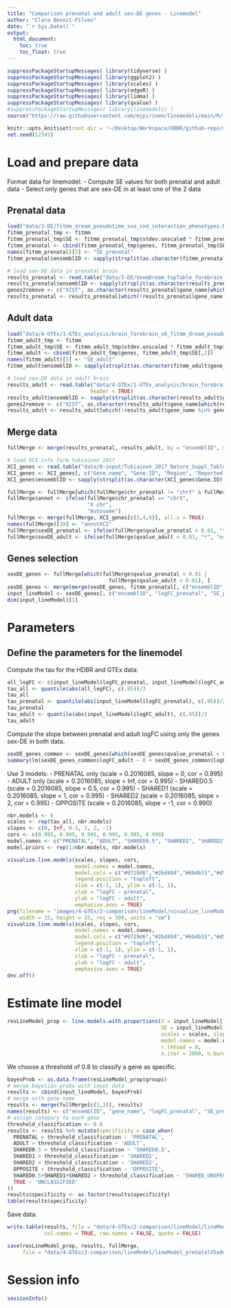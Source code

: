 ```yaml
---
title: "Comparison prenatal and adult sex-DE genes - Linemodel"
author: "Clara Benoit-Pilven"
date: "`r Sys.Date()`"
output: 
  html_document:
    toc: true
    toc_float: true
---
```


```r
suppressPackageStartupMessages( library(tidyverse) )
suppressPackageStartupMessages( library(ggplot2) )
suppressPackageStartupMessages( library(scales) )
suppressPackageStartupMessages( library(edgeR) )
suppressPackageStartupMessages( library(limma) )
suppressPackageStartupMessages( library(qvalue) )
#suppressPackageStartupMessages( library(linemodels) )
source("https://raw.githubusercontent.com/mjpirinen/linemodels/main/R/linemodels.R")
```

```r
knitr::opts_knit$set(root.dir = '~/Desktop/Workspace/HDBR/github-repo/sexDE_prenatal_brain/')
set.seed(12345)
```

# Load and prepare data

Format data for linemodel:
- Compute SE values for both prenatal and adult data
- Select only genes that are sex-DE in at least one of the 2 data

## Prenatal data

```r
load("data/3-DE/fitmm_dream_pseudotime_sva_ind_interaction_phenotypes.RData")
fitmm_prenatal_tmp <- fitmm
fitmm_prenatal_tmp$SE <- fitmm_prenatal_tmp$stdev.unscaled * fitmm_prenatal_tmp$sigma
fitmm_prenatal <- cbind(fitmm_prenatal_tmp$genes, fitmm_prenatal_tmp$SE[,2])
names(fitmm_prenatal)[5] <- "SE_prenatal"
fitmm_prenatal$ensemblID <- sapply(strsplit(as.character(fitmm_prenatal$gene_id), "\\."), function(x){x[1]})
```

```r
# load sex-DE data in prenatal brain
results_prenatal <- read.table("data/3-DE/VoomDream_topTable_forebrain_pseudotime_sva_ind_interaction.txt", header = TRUE)
results_prenatal$ensemblID <- sapply(strsplit(as.character(results_prenatal$gene_id), "\\."), function(x){x[1]})
genes2remove <- c("XIST", as.character(results_prenatal$gene_name[which(results_prenatal$chr == "chrY" & results_prenatal$gene_type == "protein_coding")]))
results_prenatal <- results_prenatal[which(!results_prenatal$gene_name %in% genes2remove),]
```

## Adult data

```r
load("data/4-GTEx/1-GTEx_analysis/brain_forebrain_v8_fitmm_dream_pseudotime_interaction.RData")
fitmm_adult_tmp <- fitmm
fitmm_adult_tmp$SE <- fitmm_adult_tmp$stdev.unscaled * fitmm_adult_tmp$sigma
fitmm_adult <- cbind(fitmm_adult_tmp$genes, fitmm_adult_tmp$SE[,2])
names(fitmm_adult)[5] <- "SE_adult"
fitmm_adult$ensemblID <- sapply(strsplit(as.character(fitmm_adult$gene_id), "\\."), function(x){x[1]})
```

```r
# load sex-DE data in adult brain
results_adult <- read.table("data/4-GTEx/1-GTEx_analysis/brain_forebrain_v8_VoomDream_topTable_with_sva_ind_pseudotime_interaction.txt",
                           header = TRUE)
results_adult$ensemblID <- sapply(strsplit(as.character(results_adult$gene_id), "\\."), function(x){x[1]})
genes2remove <- c("XIST", as.character(results_adult$gene_name[which(results_adult$chr == "chrY" & results_adult$gene_type == "protein_coding")]))
results_adult <- results_adult[which(!results_adult$gene_name %in% genes2remove),]
```

## Merge data

```r
fullMerge <- merge(results_prenatal, results_adult, by = "ensemblID", suffixes = c("_prenatal", "_adult"))
```

```r
# load XCI info form tukiainen 2017
XCI_genes <- read.table("data/0-input/Tukiainen_2017_Nature_Suppl_Table_13.csv", sep = ";", header = TRUE, nrows = 683)
XCI_genes <- XCI_genes[, c("Gene.name", "Gene.ID", "Region", "Reported.XCI.status", "Start")]
XCI_genes$ensemblID <- sapply(strsplit(as.character(XCI_genes$Gene.ID), "\\."), function(x){x[1]})
```

```r
fullMerge <- fullMerge[which(fullMerge$chr_prenatal != "chrY" & fullMerge$chr_prenatal != "chrM"), ]
fullMerge$annot <- ifelse(fullMerge$chr_prenatal == "chrX",
                          "X chr",
                          "Autosome")
fullMerge <- merge(fullMerge, XCI_genes[c(3,4,6)], all.x = TRUE)
names(fullMerge)[39] <- "annotXCI"
fullMerge$sexDE_prenatal <- ifelse(fullMerge$qvalue_prenatal < 0.01, "*", "ns")
fullMerge$sexDE_adult <- ifelse(fullMerge$qvalue_adult < 0.01, "*", "ns")
```

## Genes selection

```r
sexDE_genes <- fullMerge[which(fullMerge$qvalue_prenatal < 0.01 | 
                                 fullMerge$qvalue_adult < 0.01), ]
sexDE_genes <- merge(merge(sexDE_genes, fitmm_prenatal[, c("ensemblID", "SE_prenatal")]), fitmm_adult[, c("ensemblID", "SE_adult")])
input_lineModel <- sexDE_genes[, c("ensemblID", "logFC_prenatal", "SE_prenatal", "logFC_adult", "SE_adult")]
dim(input_lineModel)[1]
```

# Parameters

## Define the parameters for the linemodel

Compute the tau for the HDBR and GTEx data:

```r
all_logFC <- c(input_lineModel$logFC_prenatal, input_lineModel$logFC_adult)
tau_all <- quantile(abs(all_logFC), c(.95))/2
tau_all
tau_prenatal <- quantile(abs(input_lineModel$logFC_prenatal), c(.95))/2
tau_prenatal
tau_adult <- quantile(abs(input_lineModel$logFC_adult), c(.95))/2
tau_adult
```

Compute the slope between prenatal and adult logFC using only the genes sex-DE in both data.

```r
sexDE_genes_common <- sexDE_genes[which(sexDE_genes$qvalue_prenatal < 0.01 & sexDE_genes$qvalue_adult < 0.01), ]
summary(lm(sexDE_genes_common$logFC_adult ~ 0 + sexDE_genes_common$logFC_prenatal))
```

Use 3 models:
- PRENATAL only (scale = 0.2016085, slope = 0, cor = 0.995)
- ADULT only (scale = 0.2016085, slope = Inf, cor = 0.995)
- SHARED0.5 (scale = 0.2016085, slope = 0.5, cor = 0.995)
- SHARED1 (scale = 0.2016085, slope = 1, cor = 0.995)
- SHARED2 (scale = 0.2016085, slope = 2, cor = 0.995)
- OPPOSITE (scale = 0.2016085, slope = -1, cor = 0.990)

```r
nbr.models <- 6
scales <- rep(tau_all, nbr.models)
slopes <- c(0, Inf, 0.5, 1, 2, -1)
cors <- c(0.995, 0.995, 0.995, 0.995, 0.995, 0.990)
model.names <- c("PRENATAL", "ADULT", "SHARED0.5", "SHARED1", "SHARED2", "OPPOSITE")
model.priors <- rep(1/nbr.models, nbr.models)
```

```r
visualize.line.models(scales, slopes, cors,
                      model.names = model.names,
                      model.cols = c("#9729d6","#2bd494","#6b4b15","#d5952a","#eaca95", "#Fbfd8e"),
                      legend.position = "topleft",
                      xlim = c(-1, 1), ylim = c(-1, 1),
                      xlab = "logFC - prenatal",
                      ylab = "logFC - adult",
                      emphasize.axes = TRUE)
png(filename = "images/4-GTEx/2-comparison/lineModel/visualize_lineModel.png", 
    width = 15, height = 15, res = 300, units = "cm")
visualize.line.models(scales, slopes, cors,
                      model.names = model.names,
                      model.cols = c("#9729d6","#2bd494","#6b4b15","#d5952a","#eaca95", "#Fbfd8e"),
                      legend.position = "topleft",
                      xlim = c(-1, 1), ylim = c(-1, 1),
                      xlab = "logFC - prenatal",
                      ylab = "logFC - adult",
                      emphasize.axes = TRUE)
dev.off()
```

# Estimate line model

```r
resLineModel_prop <- line.models.with.proportions(X = input_lineModel[,c("logFC_prenatal","logFC_adult")], 
                                                  SE = input_lineModel[,c("SE_prenatal","SE_adult")],
                                                  scales = scales, slopes = slopes, cors = cors,
                                                  model.names = model.names,
                                                  r.lkhood = 0,
                                                  n.iter = 2000, n.burnin = 200)
```

We choose a threshold of 0.8 to classify a gene as specific.
```r
bayesProb <- as.data.frame(resLineModel_prop$groups)
# merge bayesian proba with input data
results <- cbind(input_lineModel, bayesProb)
# merge with gene name
results <- merge(fullMerge[c(1,3)], results)
names(results) <- c("ensemblID", "gene_name", "logFC_prenatal", "SE_prenatal", "logFC_adult", "SE_adult", "PRENATAL", "ADULT", "SHARED0.5", "SHARED1", "SHARED2", "OPPOSITE")
# assign category to each gene
threshold_classification <- 0.8
results <- results %>% mutate(specificity = case_when(
  PRENATAL > threshold_classification ~ 'PRENATAL',
  ADULT > threshold_classification ~ 'ADULT',
  SHARED0.5 > threshold_classification ~ 'SHARED0.5',
  SHARED1 > threshold_classification ~ 'SHARED1',
  SHARED2 > threshold_classification ~ 'SHARED2',
  OPPOSITE > threshold_classification ~ 'OPPOSITE',
  SHARED0.5+SHARED1+SHARED2 > threshold_classification ~ 'SHARED_UNSPECIFIED',
  TRUE ~ 'UNCLASSIFIED'
))
results$specificity <- as.factor(results$specificity)
table(results$specificity)
```

Save data.

```r
write.table(results, file = "data/4-GTEx/2-comparison/lineModel/lineModel_prenatalVSadult_6models.txt", 
            col.names = TRUE, row.names = FALSE, quote = FALSE)
```

```r
save(resLineModel_prop, results, fullMerge, 
     file = "data/4-GTEx/2-comparison/lineModel/lineModel_prenatalVSadult_6models.RData")
```

# Session info

```r
sessionInfo()
```